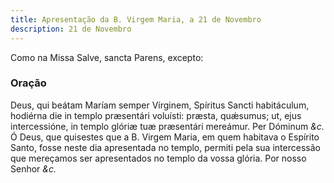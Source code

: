 ```yaml
---
title: Apresentação da B. Virgem Maria, a 21 de Novembro
description: 21 de Novembro
---
```


Como na Missa Salve, sancta Parens, excepto:


<LinkCard
  href="/missal/comum/26festasmaria1"
  title="Festas da B. Virgem Maria - Missa Salve, sancta Parens"
/>

### Oração

<div class="grid grid-cols-2 gap-5">
  <span class="text-justify">
    Deus, qui beátam Maríam semper Vírginem, Spíritus Sancti habitáculum,
    hodiérna die in templo præsentári voluísti: præsta, quǽsumus; ut, ejus
    intercessióne, in templo glóriæ tuæ præsentári mereámur. Per Dóminum
    <em>&c.</em>
  </span>
  <span class="text-justify">
    Ó Deus, que quisestes que a B. Virgem Maria, em quem habitava o Espírito Santo,
    fosse neste dia apresentada no templo, permiti pela sua intercessão que
    mereçamos ser apresentados no templo da vossa glória. Por nosso Senhor
    <em>&c.</em>
  </span>
</div>
